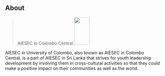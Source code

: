## About

> AIESEC in Colombo Central.<img width="50" height="90" src="https://i.imgur.com/BFPphvC.png"/>

AIESEC in University of Colombo, also known as AIESEC in Colombo Central, is a part of AIESEC in Sri Lanka that strives for youth leadership development by involving them in cross-cultural activities so that they could make a positive impact on their communities as well as the world.
